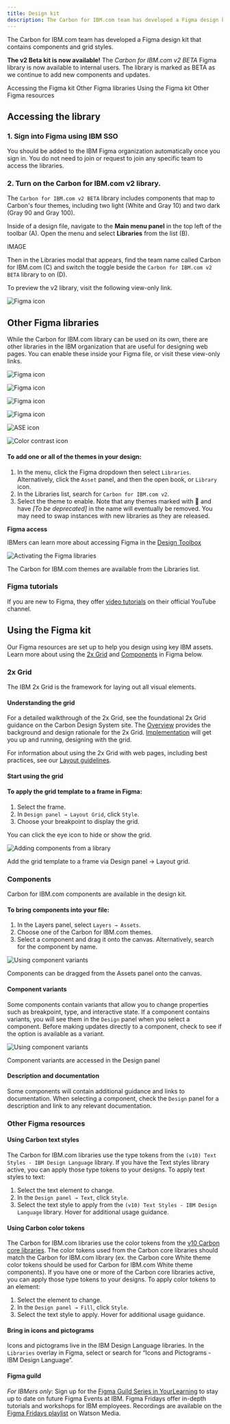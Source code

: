 ```yaml
---
title: Design kit
description: The Carbon for IBM.com team has developed a Figma design kit that contains components and grid styles.
---
```


<PageDescription>

The Carbon for IBM.com team has developed a Figma design kit that contains components and grid styles.

</PageDescription>

<InlineNotification>

**The v2 Beta kit is now available!** The _Carbon for IBM.com v2 BETA_ Figma library is now available to internal users. The library is marked as BETA as we continue to add new components and updates.

</InlineNotification>

<AnchorLinks>

<AnchorLink>Accessing the Figma kit</AnchorLink>
<AnchorLink>Other Figma libraries</AnchorLink>
<AnchorLink>Using the Figma kit</AnchorLink>
<AnchorLink>Other Figma resources</AnchorLink>

</AnchorLinks>

## Accessing the library

<Row>
<Column  colLg={8} colMd={8} colSm={4}>

### 1. Sign into Figma using IBM SSO

You should be added to the IBM Figma organization automatically once you sign in. You do not need to join or request to join any specific team to access the libraries.

### 2. Turn on the Carbon for IBM.com v2 library.

The `Carbon for IBM.com v2 BETA` library includes components that map to Carbon's four themes, including two light (White and Gray 10) and two dark (Gray 90 and Gray 100).

Inside of a design file, navigate to the **Main menu panel** in the top left of the toolbar (A). Open the menu and select **Libraries** from the list (B).

IMAGE

Then in the Libraries modal that appears, find the team name called Carbon for IBM.com (C) and switch the toggle beside the `Carbon for IBM.com v2 BETA` library to on (D).

To preview the v2 library, visit the following view-only link.

<Row className="resource-card-group">
<Column colLg={4} colMd={4} noGutterSm>
  <ResourceCard
    subTitle="Carbon for IBM.com v2 Figma library"
    href="https://github.com/carbon-design-system/carbon-for-ibm-dotcom-design-kit">

![Figma icon](../../images/icon/figma.svg)

</ResourceCard>
</Column>
</Row>

## Other Figma libraries

While the Carbon for IBM.com library can be used on its own, there are other libraries in the IBM organization that are useful for designing web pages. You can enable these inside your Figma file, or visit these view-only links.

<Row className="resource-card-group">
<Column colLg={4} colMd={4} noGutterSm>
  <ResourceCard
    subTitle="IBM Icons"
    href="https://www.figma.com/file/J5c0d85dSJn9JnBhSYYLmD/Icons---IBM-Design-Language?node-id=129%3A2"
    actionIcon="launch"
    >

![Figma icon](../../images/icon/figma.svg)

  </ResourceCard>
</Column>
<Column colLg={4} colMd={4} noGutterSm>
  <ResourceCard
    subTitle="IBM Pictograms"
    href="https://www.figma.com/file/PkUl9UBuvA41GPpyl84NBc/Pictograms---IBM-Design-Language"
    actionIcon="launch"
    >

![Figma icon](../../images/icon/figma.svg)

  </ResourceCard>
</Column>
<Column colLg={4} colMd={4} noGutterSm>
  <ResourceCard
    subTitle="IBM Design Language Color Palette"
    href="https://www.figma.com/file/Gvwx2RnAZzDKTjVuC5xOlO/Color-Styles---IBM-Design-Language?node-id=129%3A2"
    actionIcon="launch"
    >

![Figma icon](../../images/icon/figma.svg)

  </ResourceCard>
</Column>
<Column colLg={4} colMd={4} noGutterSm>
  <ResourceCard
    subTitle="Carbon v11 Text Styles"
    href="https://www.figma.com/file/rK06GY6bvEfokuzrFGdtWB/(v11)-Text-Styles---IBM-Design-Language?node-id=129%3A2"
    actionIcon="launch"
    >

![Figma icon](../../images/icon/figma.svg)

  </ResourceCard>
</Column>
<Column colLg={4} colMd={4} noGutterSm>
  <ResourceCard
    subTitle="RGB color palettes (.ase and .clr)"
    href="https://github.com/carbon-design-system/carbon/raw/v10/packages/colors/artifacts/IBM_Colors.zip"
    actionIcon="download"
    >

![ASE icon](../../images/icon/ase_logo.svg)

  </ResourceCard>
</Column>
<Column colLg={4} colMd={4} noGutterSm>
  <ResourceCard
    subTitle="Color contrast checker"
    href="https://marijohannessen.github.io/color-contrast-checker/"
    >

![Color contrast icon](../../images/icon/color-contrast-icon.svg)

  </ResourceCard>
</Column>
</Row>

#### To add one or all of the themes in your design:

1. In the menu, click the Figma dropdown then select `Libraries`. Alternatively, click the `Asset` panel, and then the open book, or `Library` icon.
2. In the Libraries list, search for `Carbon for IBM.com v2`.
3. Select the theme to enable. Note that any themes marked with 🚫 and have _[To be deprecated]_ in the name will eventually be removed. You may need to swap instances with new libraries as they are released.

</Column>
<Column colMd={2} colLg={3} offsetMd={1} offsetLg={1}>
  <Aside>

**Figma access**

IBMers can learn more about accessing Figma in the <a href="https://w3.ibm.com/design/toolbox/#/ui-design-tools/figma/README" target="_blank" rel="noopener noreferrer" >Design Toolbox</a>

  </Aside>
</Column>

</Row>

<Column  colLg={12} colMd={8} colSm={4}>

![Activating the Figma libraries](../../images/designing/design-kit/Designing_Libraries_Figma.gif)

<Caption>
  The Carbon for IBM.com themes are available from the Libraries list.
</Caption>

</Column>

### Figma tutorials

If you are new to Figma, they offer <a href="https://www.youtube.com/c/Figmadesign/playlists?view=50&sort=dd&shelf_id=3" target="_blank" rel="noopener noreferrer">video tutorials</a> on their official YouTube channel.

## Using the Figma kit

Our Figma resources are set up to help you design using key IBM assets. Learn more about using the [2x Grid](#2x-grid) and [Components](#components) in Figma below.

### 2x Grid

The IBM 2x Grid is the framework for laying out all visual elements.

#### Understanding the grid

For a detailed walkthrough of the 2x Grid, see the foundational 2x Grid guidance on the Carbon Design System site. The [Overview](https://www.carbondesignsystem.com/guidelines/2x-grid/overview) provides the background and design rationale for the 2x Grid. [Implementation](https://www.carbondesignsystem.com/guidelines/2x-grid/implementation) will get you up and running, designing with the grid.

For information about using the 2x Grid with web pages, including best practices, see our [Layout guidelines](../guidelines/layout).

#### Start using the grid

#### To apply the grid template to a frame in Figma:

1. Select the frame.
2. In `Design panel → Layout Grid`, click `Style`.
3. Choose your breakpoint to display the grid.

You can click the eye icon to hide or show the grid.

<Column  colLg={12} colMd={8} colSm={4}>

![Adding components from a library](../../images/designing/design-kit/Designing_Grid_Figma.gif)

<Caption>
  Add the grid template to a frame via Design panel → Layout grid.
</Caption>

</Column>

### Components

Carbon for IBM.com components are available in the design kit.

#### To bring components into your file:

1. In the Layers panel, select `Layers → Assets`.
2. Choose one of the Carbon for IBM.com themes.
3. Select a component and drag it onto the canvas. Alternatively, search for the component by name.

<Column  colLg={12} colMd={8} colSm={4}>

![Using component variants](../../images/designing/design-kit/Designing_Components_Figma.gif)

<Caption>
  Components can be dragged from the Assets panel onto the canvas.
</Caption>

</Column>

#### Component variants

Some components contain variants that allow you to change properties such as breakpoint, type, and interactive state. If a component contains variants, you will see them in the `Design` panel when you select a component. Before making updates directly to a component, check to see if the option is available as a variant.

![Using component variants](../../images/designing/design-kit/Designing_Component_Variants_Figma.gif)

<Caption>Component variants are accessed in the Design panel</Caption>

#### Description and documentation

Some components will contain additional guidance and links to documentation. When selecting a component, check the `Design` panel for a description and link to any relevant documentation.

### Other Figma resources

#### Using Carbon text styles

The Carbon for IBM.com libraries use the type tokens from the `(v10) Text Styles - IBM Design Language` library. If you have the Text styles library active, you can apply those type tokens to your designs. To apply text styles to text:

1. Select the text element to change.
2. In the `Design panel → Text`, click `Style`.
3. Select the text style to apply from the `(v10) Text Styles - IBM Design Language` library. Hover for additional usage guidance.

#### Using Carbon color tokens

The Carbon for IBM.com libraries use the color tokens from the [v10 Carbon core libraries](https://carbondesignsystem.com/designing/kits/figma). The color tokens used from the Carbon core libraries should match the Carbon for IBM.com library (ex. the Carbon core White theme color tokens should be used for Carbon for IBM.com White theme components). If you have one or more of the Carbon core libraries active, you can apply those type tokens to your designs. To apply color tokens to an element:

1. Select the element to change.
2. In the `Design panel → Fill`, click `Style`.
3. Select the text style to apply. Hover for additional usage guidance.

#### Bring in icons and pictograms

Icons and pictograms live in the IBM Design Language libraries. In the `Libraries` overlay in Figma, select or search for “Icons and Pictograms - IBM Design Language”.

#### Figma guild

_For IBMers only_: Sign up for the <a href="https://ec.yourlearning.ibm.com/w3/series/10200299" target="_blank" rel="noopener noreferrer">Figma Guild Series in YourLearning</a> to stay up to date on future Figma Events at IBM. Figma Fridays offer in-depth tutorials and workshops for IBM employees. Recordings are available on the <a href="https://secure.video.ibm.com/channel/23570833/playlist/641336" target="_blank" rel="noopener noreferrer">Figma Fridays playlist</a> on Watson Media.
